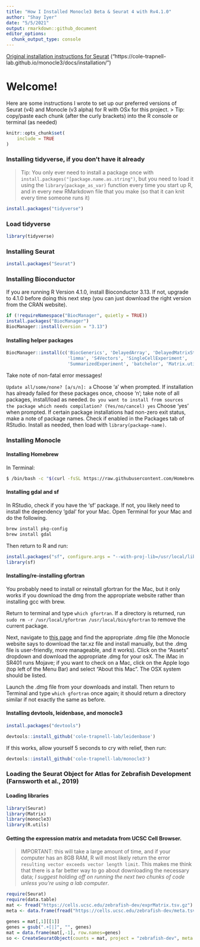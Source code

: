 ```yaml
---
title: "How I Installed Monocle3 Beta & Seurat 4 with Rv4.1.0"
author: "Shay Iyer"
date: "5/5/2021"
output: rmarkdown::github_document
editor_options: 
  chunk_output_type: console
---
```


[Original installation instructions for Seurat]("https://satijalab.org/seurat/articles/install.html") \br
[Original installation instructions for Monocle3 Beta]("https://cole-trapnell-lab.github.io/monocle3/docs/installation/")

# Welcome!
Here are some instructions I wrote to set up our preferred versions of Seurat (v4) and Monocle (v3 alpha) for R with OSx for this project. \br
> Tip: copy/paste each chunk (after the curly brackets) into the R console or terminal (as needed)
```r
knitr::opts_chunk$set(
	include = TRUE
)
```

### Installing tidyverse, if you don't have it already

> Tip: You only ever need to install a package once with `install.packages("[package.name.as.string")`, but you need to load it using the `library(package_as_var)` function every time you start up R, and in every new RMarkdown file that you make (so that it can knit every time someone runs it)

```r
install.packages("tidyverse")
```

### Load tidyverse
```r
library(tidyverse)
```

### Installing Seurat
```r
install.packages("Seurat")
```

### Installing Bioconductor
If you are running R Version 4.1.0, install Bioconductor 3.13. If not, upgrade to 4.1.0 before doing this next step (you can just download the right version from the CRAN website).
```r
if (!requireNamespace("BiocManager", quietly = TRUE))
install.packages("BiocManager")
BiocManager::install(version = "3.13")
```


#### Installing helper packages
```r
BiocManager::install(c('BiocGenerics', 'DelayedArray', 'DelayedMatrixStats',
                       'limma', 'S4Vectors', 'SingleCellExperiment',
                       'SummarizedExperiment', 'batchelor', 'Matrix.utils'))
```
Take note of non-fatal error messages!

`Update all/some/none? [a/s/n]: a` \br
Choose 'a' when prompted. If installation has already failed for these packages once, choose 'n'; take note of all packages, install/load as needed. \br
`Do you want to install from sources the package which needs compilation? (Yes/no/cancel) yes` \br
Choose 'yes' when prompted. If certain package installations had non-zero exit status, make a note of package names. Check if enabled in the Packages tab of RStudio. Install as needed, then load with `library(package-name)`. 

###  Installing Monocle 

#### Installing Homebrew

In Terminal:
```bash
$ /bin/bash -c "$(curl -fsSL https://raw.githubusercontent.com/Homebrew/install/HEAD/install.sh)" 
```

#### Installing gdal and sf

In RStudio, check if you have the 'sf' package. If not, you likely need to install the dependency 'gdal' for your Mac. Open Terminal for your Mac and do the following.

```bash
brew install pkg-config
brew install gdal
```

Then return to R and run:
```r
install.packages("sf", configure.args = "--with-proj-lib=/usr/local/lib/")
library(sf)
```


#### Installing/re-installing gfortran 
You probably need to install or reinstall gfortran for the Mac, but it only works if you download the dmg from the appropriate website rather than installing gcc with brew.

Return to terminal and type `which gfortran`. If a directory is returned, run `sudo rm -r /usr/local/gfortran /usr/local/bin/gfortran` to remove the current package. \br

Next, navigate to [this page]("https://github.com/fxcoudert/gfortran-for-macOS/releases") and find the appropriate .dmg file (the Monocle website says to download the tar.xz file and install manually, but the .dmg file is user-friendly, more manageable, and it works). Click on the "Assets" dropdown and download the appropriate .dmg for your osX. The iMac in SR401 runs Mojave; if you want to check on a Mac, click on the Apple logo (top left of the Menu Bar) and select "About this Mac". The OSX system should be listed. \br

Launch the .dmg file from your downloads and install. Then return to Terminal and type `which gfortran` once again; it should return a directory similar if not exactly the same as before. \br

#### Installing devtools, leidenbase, and monocle3 

```r
install.packages("devtools")
```

```r
devtools::install_github('cole-trapnell-lab/leidenbase')
```

If this works, allow yourself 5 seconds to cry with relief, then run: 

```r
devtools::install_github('cole-trapnell-lab/monocle3')
```


### Loading the Seurat Object for Atlas for Zebrafish Development (Farnsworth et al., 2019)

#### Loading libraries
```r
library(Seurat)
library(Matrix)
library(monocle3)
library(R.utils)
```

#### Getting the expression matrix and metadata from UCSC Cell Browser.
> IMPORTANT: this will take a large amount of time, and if your computer has an 8GB RAM, R will most likely return the error `resulting vector exceeds vector length limit`. This makes me think that there is a far better way to go about downloading the necessary data; *I suggest holding off on running the next two chunks of code unless you're using a lab computer*. 

```r
require(Seurat)
require(data.table)
mat <- fread("https://cells.ucsc.edu/zebrafish-dev/exprMatrix.tsv.gz")
meta <- data.frame(fread("https://cells.ucsc.edu/zebrafish-dev/meta.tsv"), row.names = 1)
``` 

```r
genes = mat[,1][[1]]
genes = gsub(".+[|]", "", genes)
mat = data.frame(mat[,-1], row.names=genes)
so <- CreateSeuratObject(counts = mat, project = "zebrafish-dev", meta.data=meta)
```


